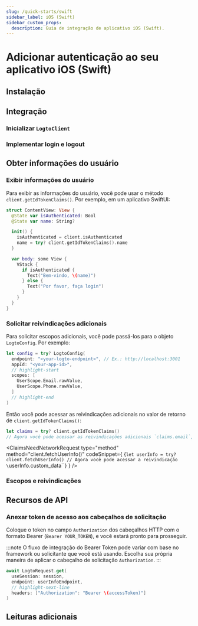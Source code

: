```yaml
---
slug: /quick-starts/swift
sidebar_label: iOS (Swift)
sidebar_custom_props:
  description: Guia de integração de aplicativo iOS (Swift).
---
```





# Adicionar autenticação ao seu aplicativo iOS (Swift)

<AppNote type="Native app" />

## Instalação

<AddSdk />

## Integração

### Inicializar `LogtoClient`

<InitClient />

### Implementar login e logout

<ImplementSignInAndSignOut />

<Checkpoint />

## Obter informações do usuário

### Exibir informações do usuário

Para exibir as informações do usuário, você pode usar o método `client.getIdTokenClaims()`. Por exemplo, em um aplicativo SwiftUI:

```swift title="ContentView.swift"
struct ContentView: View {
  @State var isAuthenticated: Bool
  @State var name: String?

  init() {
    isAuthenticated = client.isAuthenticated
    name = try? client.getIdTokenClaims().name
  }

  var body: some View {
    VStack {
      if isAuthenticated {
        Text("Bem-vindo, \(name)")
      } else {
        Text("Por favor, faça login")
      }
    }
  }
}
```

### Solicitar reivindicações adicionais

<FindUserInfoMissing method="client.getIdTokenClaims()" />

<ScopesAndClaimsIntroduction />

Para solicitar escopos adicionais, você pode passá-los para o objeto `LogtoConfig`. Por exemplo:

```swift title="ContentView.swift"
let config = try? LogtoConfig(
  endpoint: "<your-logto-endpoint>", // Ex.: http://localhost:3001
  appId: "<your-app-id>",
  // highlight-start
  scopes: [
    UserScope.Email.rawValue,
    UserScope.Phone.rawValue,
  ]
  // highlight-end
)
```

Então você pode acessar as reivindicações adicionais no valor de retorno de `client.getIdTokenClaims()`:

```swift
let claims = try? client.getIdTokenClaims()
// Agora você pode acessar as reivindicações adicionais `claims.email`, `claims.phone`, etc.
```

<ClaimsNeedNetworkRequest
  type="method"
  method="client.fetchUserInfo()"
  codeSnippet={
    <CodeBlock language="swift">{`let userInfo = try? client.fetchUserInfo()
// Agora você pode acessar a reivindicação \`userInfo.custom_data\``}</CodeBlock>
  }
/>

### Escopos e reivindicações

<ScopesAndClaims />

## Recursos de API

<ApiResources />

### Anexar token de acesso aos cabeçalhos de solicitação

Coloque o token no campo `Authorization` dos cabeçalhos HTTP com o formato Bearer (`Bearer YOUR_TOKEN`), e você estará pronto para prosseguir.

:::note
O fluxo de integração do Bearer Token pode variar com base no framework ou solicitante que você está usando. Escolha sua própria maneira de aplicar o cabeçalho de solicitação `Authorization`.
:::

```swift
await LogtoRequest.get(
  useSession: session,
  endpoint: userInfoEndpoint,
  // highlight-next-line
  headers: ["Authorization": "Bearer \(accessToken)"]
)
```

## Leituras adicionais

<FurtherReadings />
